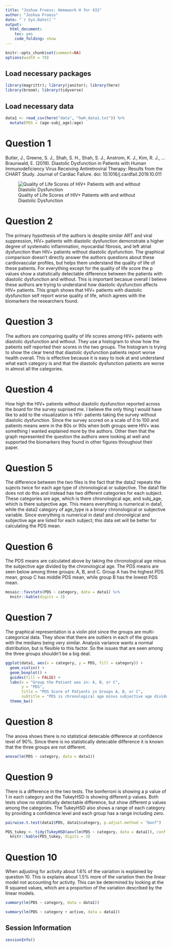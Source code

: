 ---
title: "Joshua Froess: Homework H for 431"
author: "Joshua Froess"
date: "`r Sys.Date()`"
output:
  html_document:
    toc: yes
    code_folding: show
---

```{r setup, message=FALSE}
knitr::opts_chunk$set(comment=NA)
options(width = 70)
```

## Load necessary packages

```{r packages, message = FALSE}
library(magrittr); library(janitor); library(here)
library(broom); library(tidyverse)
```

## Load necessary data

```{r data_load, message=FALSE}
data1 <- read_csv(here("data", "hwH_data1.txt")) %>%
  mutate(PDS = (age-subj_age)/age)
```

# Question 1

Butler, J., Greene, S. J., Shah, S. H., Shah, S. J., Anstrom, K. J., Kim, R. J., … Braunwald, E. (2019). Diastolic Dysfunction in Patients with Human Immunodeficiency Virus Receiving Antiretroviral Therapy: Results from the CHART Study. Journal of Cardiac Failure. doi: 10.1016/j.cardfail.2019.10.011

![Quality of Life Scores of HIV+ Patients with and without Diastolic Dysfunction](C:/Users/jdfro/OneDrive/Pictures/Saved Pictures/dd_431.jpg)


# Question 2

The primary hypothesis of the authors is despite similar ART and viral suppression, HIV+ patients with diastolic dysfunction demonstrate a higher degree of systematic inflammation, myocardial fibrosis, and left atrial dysfunction than HIV+ patients without diastolic dysfunction. The graphical comparison doesn't directly answer the authors questions about these cardiovascular profiles, but helps them understand the quality of life of these patients. For everything except for the quality of life score the p values show a statistically detectable difference between the patients with diastolic dysfunction and without. This is important becasue overall I believe these authors are trying to understand how diastolic dysfunction affects HIV+ patients. This graph shows that HIV+ patients with diastolic dysfunction self report worse quality of life, which agrees with the biomarkers the researchers found.

# Question 3

The authors are comparing quality of life scores among HIV+ patients with diastolic dysfunction and without. They use a histogram to show how the patients self reported their scores in the two groups. The histogram is trying to show the clear trend that diastolic dysfunction patients report worse health overall. This is effective because it is easy to look at and understand what each category is and that the diastolic dysfunction patients are worse in almost all the categories.

# Question 4

How high the HIV+ patients without diastolic dysfunction reported across the board for the survey suprised me. I believe the only thing I would have like to add to the visualization is HIV- patients taking the survey without diastolic dysfunction. Since the survey scored on a scale of 0 to 100 and patients means were in the 80s or 90s when both groups were HIV+ was something I wanted explained more by the authors. Other then that the graph represented the question the authors were looking at well and supported the biomarkers they found in other figures throughout their paper.

# Question 5

The difference between the two files is the fact that the data2 repeats the sujects twice for each age type of chronological or subjective. The data1 file does not do this and instead has two different categories for each subject. These categories are age, which is there chronological age, and subj_age, which is there subjective age. This means everything is numerical in data1, while the data2 category of age_type is a binary chronological or subjective variable. Since everything is numerical in data1 and chronolgical and subjective age are listed for each subject; this data set will be better for calculating the PDS mean.

# Question 6

The PDS means are calculated above by taking the chronological age minus the subjective age divided by the chronological age. The PDS means are seen below among three groups: A, B, and C. Group A has the highest PDS mean, group C has middle PDS mean, while group B has the lowest PDS mean.

```{r}
mosaic::favstats(PDS ~ category, data = data1) %>%
  knitr::kable(digits = 3)
```

# Question 7

The graphical representation is a violin plot since the groups are multi-categorical data. They show that there are outliers in each of the groups with the medians being very similar. Analysis variance wants a normal distribution, but is flexible to this factor. So the issues that are seen among the three groups shouldn't be a big deal.

```{r}
ggplot(data1, aes(x = category, y = PDS, fill = category)) +
  geom_violin() +
  geom_boxplot() +
  guides(fill = FALSE) +
  labs(x = "Group the Patient was in: A, B, or C",
       y = "PDS",
       title = "PDS Score of Patients in Groups A, B, or C",
       subtitle = "PDS is chronological age minus subjective age divided by chronolgical age") +
  theme_bw()
```

# Question 8

The anova shows there is no statistical detecable difference at confidence level of 90%. Since there is no statistically detecable difference it is known that the three groups are not different.

```{r}
anova(lm(PDS ~ category, data = data1))
```

# Question 9

There is a difference in the two tests. The bonferroni is showing a p value of 1 in each category and the TukeyHSD is showing different p values. Both tests show no statistically detectable difference, but show different p values among the categories. The TukeyHSD also shows a range of each category by providing a confidence level and each group has a range including zero.

```{r}
pairwise.t.test(data1$PDS, data1$category, p.adjust.method = "bonf")
```

```{r}
PDS_tukey <- tidy(TukeyHSD(aov(lm(PDS ~ category, data = data1)), conf.level = 0.9, ordered = TRUE))
  knitr::kable(PDS_tukey, digits = 3)
```

# Question 10

When adjusting for activity about 1.6% of the variation is explained by question 10. This is explains about 1.5% more of the variation then the linear model not accounting for activity. This can be determined by looking at the R squared values, which are a proportion of the variation described by the linear models.

```{r}
summary(lm(PDS ~ category, data = data1))
```


```{r}
summary(lm(PDS ~ category + active, data = data1))
```

## Session Information

```{r}
sessionInfo()
```